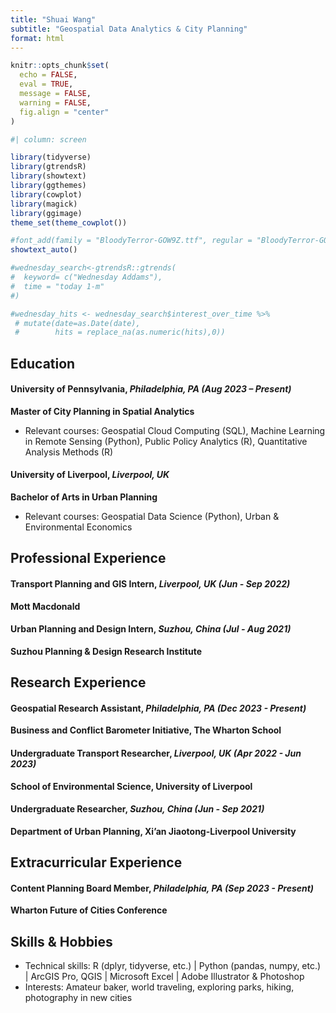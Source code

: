 ```yaml
---
title: "Shuai Wang"
subtitle: "Geospatial Data Analytics & City Planning"
format: html
---
```


```r
knitr::opts_chunk$set(
  echo = FALSE,
  eval = TRUE,
  message = FALSE,
  warning = FALSE,
  fig.align = "center"
)
```

```r
#| column: screen

library(tidyverse)
library(gtrendsR)
library(showtext)
library(ggthemes)
library(cowplot)
library(magick)
library(ggimage)
theme_set(theme_cowplot())

#font_add(family = "BloodyTerror-GOW9Z.ttf", regular = "BloodyTerror-GOW9Z.ttf")
showtext_auto()

#wednesday_search<-gtrendsR::gtrends(
#  keyword= c("Wednesday Addams"),
#  time = "today 1-m"
#)

#wednesday_hits <- wednesday_search$interest_over_time %>% 
 # mutate(date=as.Date(date),
 #        hits = replace_na(as.numeric(hits),0))


```

## Education

#### **University of Pennsylvania**, *Philadelphia, PA (Aug 2023 -- Present)*

**Master of City Planning in Spatial Analytics**

-   Relevant courses: Geospatial Cloud Computing (SQL), Machine Learning in Remote Sensing (Python), Public Policy Analytics (R), Quantitative Analysis Methods (R)

#### **University of Liverpool**, *Liverpool, UK*

**Bachelor of Arts in Urban Planning**

-   Relevant courses: Geospatial Data Science (Python), Urban & Environmental Economics

## Professional Experience

#### **Transport Planning and GIS Intern**, *Liverpool, UK (Jun - Sep 2022)*

**Mott Macdonald**

#### **Urban Planning and Design Intern**, *Suzhou, China (Jul - Aug 2021)*

**Suzhou Planning & Design Research Institute**

## Research Experience

#### **Geospatial Research Assistant**, *Philadelphia, PA (Dec 2023 - Present)*

**Business and Conflict Barometer Initiative, The Wharton School**

#### **Undergraduate Transport Researcher**, *Liverpool, UK (Apr 2022 - Jun 2023)*

**School of Environmental Science, University of Liverpool**

#### **Undergraduate Researcher**, *Suzhou, China (Jun - Sep 2021)*

**Department of Urban Planning, Xi'an Jiaotong-Liverpool University**

## Extracurricular Experience

#### **Content Planning Board Member**, *Philadelphia, PA (Sep 2023 - Present)*

**Wharton Future of Cities Conference**

## Skills & Hobbies

-   Technical skills: R (dplyr, tidyverse, etc.) | Python (pandas, numpy, etc.) | ArcGIS Pro, QGIS | Microsoft Excel | Adobe Illustrator & Photoshop
-   Interests: Amateur baker, world traveling, exploring parks, hiking, photography in new cities

<br>

